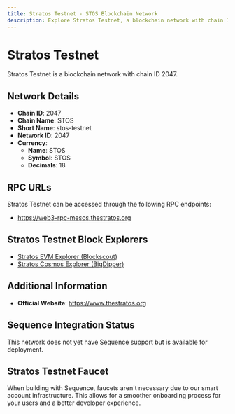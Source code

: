 ```yaml
--- 
title: Stratos Testnet - STOS Blockchain Network
description: Explore Stratos Testnet, a blockchain network with chain ID 2047. Learn about its native currency, STOS, and how to interact with the network.
---
```


# Stratos Testnet

Stratos Testnet is a blockchain network with chain ID 2047.

## Network Details

- **Chain ID**: 2047
- **Chain Name**: STOS
- **Short Name**: stos-testnet
- **Network ID**: 2047
- **Currency**: 
  - **Name**: STOS
  - **Symbol**: STOS
  - **Decimals**: 18

## RPC URLs

Stratos Testnet can be accessed through the following RPC endpoints:

- https://web3-rpc-mesos.thestratos.org

## Stratos Testnet Block Explorers

- [Stratos EVM Explorer (Blockscout)](https://web3-explorer-mesos.thestratos.org)
- [Stratos Cosmos Explorer (BigDipper)](https://big-dipper-mesos.thestratos.org)

## Additional Information

- **Official Website**: https://www.thestratos.org

## Sequence Integration Status

This network does not yet have Sequence support but is available for deployment.

## Stratos Testnet Faucet

When building with Sequence, faucets aren't necessary due to our smart account infrastructure. This allows for a smoother onboarding process for your users and a better developer experience.
